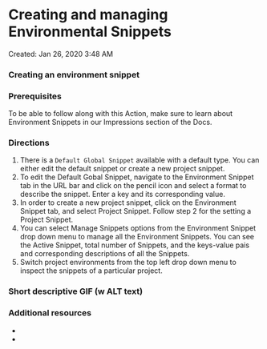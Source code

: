 # Creating and managing Environmental Snippets

Created: Jan 26, 2020 3:48 AM

### Creating an environment snippet

### Prerequisites

To be able to follow along with this Action, make sure to learn about Environment Snippets in our Impressions section of the Docs.

### Directions

1. There is a `Default Global Snippet` available with a default type. You can either edit the default snippet or create a new project snippet.
2. To edit the Default Gobal Snippet, navigate to the Environment Snippet tab in the URL bar and click on the pencil icon and select a format to describe the snippet. Enter a key and its corresponding value.
3. In order to create a new project snippet, click on the Environment Snippet tab, and select Project Snippet. Follow step 2 for the setting a Project Snippet.
4. You can select Manage Snippets options from the Environment Snippet drop down menu to manage all the Environment Snippets. You can see the Active Snippet, total number of Snippets, and the keys-value pais and corresponding descriptions of all the Snippets.
5. Switch project environments from the top left drop down menu to inspect the snippets of a particular project.

### Short descriptive GIF (w ALT text)

### Additional resources

-
-
